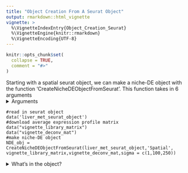 ```yaml
---
title: "Object Creation From A Seurat Object"
output: rmarkdown::html_vignette
vignette: >
  %\VignetteIndexEntry{Object_Creation_Seurat}
  %\VignetteEngine{knitr::rmarkdown}
  %\VignetteEncoding{UTF-8}
---
```


```r
knitr::opts_chunk$set(
  collapse = TRUE,
  comment = "#>"
)
```


Starting with a spatial seurat object, we can make a niche-DE object with the function 'CreateNicheDEObjectFromSeurat'. This function takes in 6 arguments
<details>
  <summary>Arguments</summary>
  
  + seurat object: A seurat object
  + assay: The assay from which to retrieve the counts matrix. Will be taken from slot 'counts'
  + library mat: The average expression profile matrix calculated from a reference dataset
  + deconv mat: The deconvolution matrix for the spatial dataset
  + sigma: A list of kernel bandwidths to use for effective niche calculation. They should be chosen with the knowledge that the coordinates are scaled such that the median nearest neighbor distance is 100.
  + Int: Logical if counts data supplied is integer. When performing niche-DE, Negative binomial regression is performed if True. Linear regression with a gene specific variance is performed if False. Default is true.
  </details>

```
#read in seurat object
data('liver_met_seurat_object')
#download average expression profile matrix 
data("vignette_library_matrix")
data("vignette_deconv_mat")
#make niche-DE object
NDE_obj = CreateNicheDEObjectFromSeurat(liver_met_seurat_object,'Spatial',
vignette_library_matrix,vignette_deconv_mat,sigma = c(1,100,250))

```

<details>
  <summary>What's in the object?</summary>

We see that their are 14 slots, 10 of which are populated when making the nicheDE object. Here we will explain what each slot should contain, except for the ones prefixed by niche_DE.

+ counts: The RNA count data of the spatial transcriptomics dataset. The dimension will be #cells/spots by #genes.Genes are filtered out if they do not exist within the scrna-seq reference dataset.
+ coord: The spatial coordinates matrix of the spatial transcriptomics dataset.It is scaled such that the median nearest neighbor distance is 100.
+ sigma: The kernel bandwidth(s) chosen for calculating the effective niche. Recommended values will be discussed shortly.
+ num_cells: A #cells/spots by #cell types matrix indicating the estimated number of cells of each cell type in each spot. 
+ effective_niche: A list whose length is equal to the length of sigma. Each element of the list is a matrix of dimension #cells/spots by #cell types that measures how many of each cell type is in a given cell/spot's neighborhood. For more information, please read the manuscript.
+ ref_expr: The average expression profile matrix. The dimension is #cell types by #genes. Each row gives the average expression of each gene for a given cell type based on the reference dataset supplied.
+ cell_names: The name of each cell. This will be used if the use wants to filter cells via the function 'Filter'
+ gene_names: The gene names.
+ batch_ID: The batch ID for each cell/spot. This will be used when merging objects.
+ spot_distance: 100. Coordinates are scaled so that the distance between a spot and its nearest neighbor is 100.

</details>

